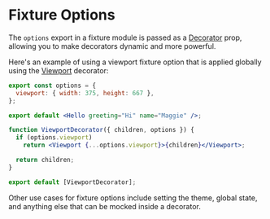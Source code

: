 
# Fixture Options

The `options` export in a fixture module is passed as a [Decorator](./decorators.mdx) prop, allowing you to make decorators dynamic and more powerful.

Here's an example of using a viewport fixture option that is applied globally using the [Viewport](./viewport.mdx) decorator:

```jsx filename="Hello.fixture.jsx"
export const options = {
  viewport: { width: 375, height: 667 },
};

export default <Hello greeting="Hi" name="Maggie" />;
```

```jsx filename="cosmos.decorator.jsx"
function ViewportDecorator({ children, options }) {
  if (options.viewport)
    return <Viewport {...options.viewport}>{children}</Viewport>;

  return children;
}

export default [ViewportDecorator];
```

Other use cases for fixture options include setting the theme, global state, and anything else that can be mocked inside a decorator.
